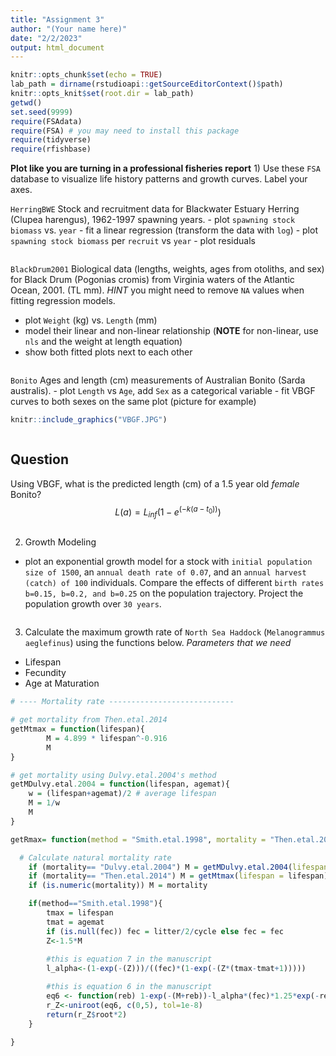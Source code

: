 ```yaml
---
title: "Assignment 3"
author: "(Your name here)"
date: "2/2/2023"
output: html_document
---
```


```r
knitr::opts_chunk$set(echo = TRUE)
lab_path = dirname(rstudioapi::getSourceEditorContext()$path)
knitr::opts_knit$set(root.dir = lab_path)
getwd()
set.seed(9999)
require(FSAdata) 
require(FSA) # you may need to install this package
require(tidyverse)
require(rfishbase)
```
**Plot like you are turning in a professional fisheries report**
1) Use these `FSA` database to visualize life history patterns and growth curves. Label your axes.

`HerringBWE` Stock and recruitment data for Blackwater Estuary Herring (Clupea harengus), 1962-1997 spawning years.
- plot `spawning stock biomass` vs. `year`
- fit a linear regression (transform the data with `log`)
- plot `spawning stock biomass` per `recruit` vs `year`
- plot residuals

```r

```

`BlackDrum2001` Biological data (lengths, weights, ages from otoliths, and sex) for Black Drum (Pogonias cromis) from Virginia waters of the Atlantic Ocean, 2001. (TL mm). *HINT* you might need to remove `NA` values when fitting regression models.

- plot `Weight` (kg) vs. `Length` (mm) 
- model their linear and non-linear relationship (**NOTE** for non-linear, use `nls` and the weight at length equation)
- show both fitted plots next to each other

```r

```

`Bonito` Ages and length (cm) measurements of Australian Bonito (Sarda australis). 
- plot `Length` vs `Age`, add `Sex` as a categorical variable
- fit VBGF curves to both sexes on the same plot (picture for example)

```r
knitr::include_graphics("VBGF.JPG")
```

```r

```

## Question
Using VBGF, what is the predicted length (cm) of a 1.5 year old *female* Bonito?
$$
L(a) = L_{inf}(1-e^{(-k(a-t_0))})
$$

```r

```

2) Growth Modeling
- plot an exponential growth model for a stock with `initial population size of 1500`, an `annual death rate of 0.07`, and an `annual harvest (catch) of 100` individuals. Compare the effects of different `birth rates b=0.15, b=0.2, and b=0.25` on the population trajectory. Project the population growth over `30 years`.  

```r

```

3) Calculate the maximum growth rate of `North Sea Haddock` (`Melanogrammus aeglefinus`) using the functions below. 
*Parameters that we need*
- Lifespan
- Fecundity
- Age at Maturation
```r
# ---- Mortality rate ----------------------------

# get mortality from Then.etal.2014
getMtmax = function(lifespan){		
		M = 4.899 * lifespan^-0.916
		M
}

# get mortality using Dulvy.etal.2004's method
getMDulvy.etal.2004 = function(lifespan, agemat){
	w = (lifespan+agemat)/2 # average lifespan
	M = 1/w
	M
}

getRmax= function(method = "Smith.etal.1998", mortality = "Then.etal.2014", fec = NULL, litter = NULL, cycle = NULL, lifespan, agemat){

  # Calculate natural mortality rate
	if (mortality== "Dulvy.etal.2004") M = getMDulvy.etal.2004(lifespan = lifespan, agemat = agemat)
	if (mortality== "Then.etal.2014") M = getMtmax(lifespan = lifespan)
	if (is.numeric(mortality)) M = mortality

	if(method=="Smith.etal.1998"){
		tmax = lifespan
		tmat = agemat
		if (is.null(fec)) fec = litter/2/cycle else fec = fec
		Z<-1.5*M
	
		#this is equation 7 in the manuscript
		l_alpha<-(1-exp(-(Z)))/((fec)*(1-exp(-(Z*(tmax-tmat+1)))))

		#this is equation 6 in the manuscript
		eq6 <- function(reb) 1-exp(-(M+reb))-l_alpha*(fec)*1.25*exp(-reb*tmat)*(1-exp(-(M+reb)*(tmax-tmat+1)))
		r_Z<-uniroot(eq6, c(0,5), tol=1e-8)
		return(r_Z$root*2)
	} 
	
}
```

```r

```
